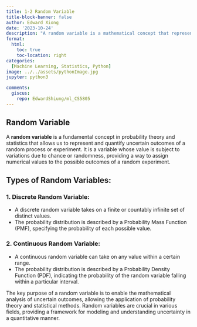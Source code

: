 ```yaml
---
title: 1-2 Random Variable
title-block-banner: false
author: Edward Xiong
date: '2023-10-24'
description: "A random variable is a mathematical concept that represents the possible numerical outcomes of a random process or experiment."
format:
  html:
    toc: true
    toc-location: right
categories:
  [Machine Learning, Statistics, Python]
image: ../../assets/pythonImage.jpg
jupyter: python3

comments:
  giscus:
    repo: EdwardShiung/ml_CS5805
---
```


Random Variable
-
A **random variable** is a fundamental concept in probability theory and statistics that allows us to represent and quantify uncertain outcomes of a random process or experiment. It is a variable whose value is subject to variations due to chance or randomness, providing a way to assign numerical values to the possible outcomes of a random experiment.

## Types of Random Variables:

### 1. Discrete Random Variable:
   - A discrete random variable takes on a finite or countably infinite set of distinct values.
   - The probability distribution is described by a Probability Mass Function (PMF), specifying the probability of each possible value.

### 2. Continuous Random Variable:
   - A continuous random variable can take on any value within a certain range.
   - The probability distribution is described by a Probability Density Function (PDF), indicating the probability of the random variable falling within a particular interval.

The key purpose of a random variable is to enable the mathematical analysis of uncertain outcomes, allowing the application of probability theory and statistical methods. Random variables are crucial in various fields, providing a framework for modeling and understanding uncertainty in a quantitative manner.
